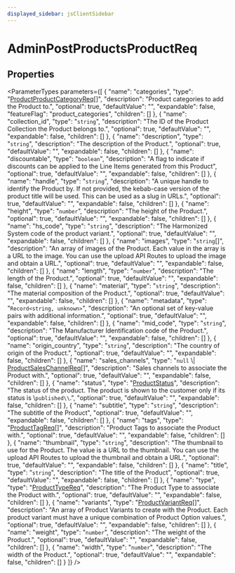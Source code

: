 ```yaml
---
displayed_sidebar: jsClientSidebar
---
```



# AdminPostProductsProductReq

## Properties

<ParameterTypes parameters={[
  {
    "name": "categories",
    "type": "[ProductProductCategoryReq](internal.ProductProductCategoryReq.mdx)[]",
    "description": "Product categories to add the Product to.",
    "optional": true,
    "defaultValue": "",
    "expandable": false,
    "featureFlag": "product_categories",
    "children": []
  },
  {
    "name": "collection_id",
    "type": "`string`",
    "description": "The ID of the Product Collection the Product belongs to.",
    "optional": true,
    "defaultValue": "",
    "expandable": false,
    "children": []
  },
  {
    "name": "description",
    "type": "`string`",
    "description": "The description of the Product.",
    "optional": true,
    "defaultValue": "",
    "expandable": false,
    "children": []
  },
  {
    "name": "discountable",
    "type": "`boolean`",
    "description": "A flag to indicate if discounts can be applied to the Line Items generated from this Product",
    "optional": true,
    "defaultValue": "",
    "expandable": false,
    "children": []
  },
  {
    "name": "handle",
    "type": "`string`",
    "description": "A unique handle to identify the Product by. If not provided, the kebab-case version of the product title will be used. This can be used as a slug in URLs.",
    "optional": true,
    "defaultValue": "",
    "expandable": false,
    "children": []
  },
  {
    "name": "height",
    "type": "`number`",
    "description": "The height of the Product.",
    "optional": true,
    "defaultValue": "",
    "expandable": false,
    "children": []
  },
  {
    "name": "hs_code",
    "type": "`string`",
    "description": "The Harmonized System code of the product variant.",
    "optional": true,
    "defaultValue": "",
    "expandable": false,
    "children": []
  },
  {
    "name": "images",
    "type": "`string`[]",
    "description": "An array of images of the Product. Each value in the array is a URL to the image. You can use the upload API Routes to upload the image and obtain a URL.",
    "optional": true,
    "defaultValue": "",
    "expandable": false,
    "children": []
  },
  {
    "name": "length",
    "type": "`number`",
    "description": "The length of the Product.",
    "optional": true,
    "defaultValue": "",
    "expandable": false,
    "children": []
  },
  {
    "name": "material",
    "type": "`string`",
    "description": "The material composition of the Product.",
    "optional": true,
    "defaultValue": "",
    "expandable": false,
    "children": []
  },
  {
    "name": "metadata",
    "type": "`Record<string, unknown>`",
    "description": "An optional set of key-value pairs with additional information.",
    "optional": true,
    "defaultValue": "",
    "expandable": false,
    "children": []
  },
  {
    "name": "mid_code",
    "type": "`string`",
    "description": "The Manufacturer Identification code of the Product.",
    "optional": true,
    "defaultValue": "",
    "expandable": false,
    "children": []
  },
  {
    "name": "origin_country",
    "type": "`string`",
    "description": "The country of origin of the Product.",
    "optional": true,
    "defaultValue": "",
    "expandable": false,
    "children": []
  },
  {
    "name": "sales_channels",
    "type": "``null`` \\| [ProductSalesChannelReq](internal.ProductSalesChannelReq.mdx)[]",
    "description": "Sales channels to associate the Product with.",
    "optional": true,
    "defaultValue": "",
    "expandable": false,
    "children": []
  },
  {
    "name": "status",
    "type": "[ProductStatus](../enums/internal.ProductStatus.mdx)",
    "description": "The status of the product. The product is shown to the customer only if its status is \\`published\\`.",
    "optional": true,
    "defaultValue": "",
    "expandable": false,
    "children": []
  },
  {
    "name": "subtitle",
    "type": "`string`",
    "description": "The subtitle of the Product",
    "optional": true,
    "defaultValue": "",
    "expandable": false,
    "children": []
  },
  {
    "name": "tags",
    "type": "[ProductTagReq](internal.ProductTagReq.mdx)[]",
    "description": "Product Tags to associate the Product with.",
    "optional": true,
    "defaultValue": "",
    "expandable": false,
    "children": []
  },
  {
    "name": "thumbnail",
    "type": "`string`",
    "description": "The thumbnail to use for the Product. The value is a URL to the thumbnail. You can use the upload API Routes to upload the thumbnail and obtain a URL.",
    "optional": true,
    "defaultValue": "",
    "expandable": false,
    "children": []
  },
  {
    "name": "title",
    "type": "`string`",
    "description": "The title of the Product",
    "optional": true,
    "defaultValue": "",
    "expandable": false,
    "children": []
  },
  {
    "name": "type",
    "type": "[ProductTypeReq](internal.ProductTypeReq.mdx)",
    "description": "The Product Type to associate the Product with.",
    "optional": true,
    "defaultValue": "",
    "expandable": false,
    "children": []
  },
  {
    "name": "variants",
    "type": "[ProductVariantReq](internal.ProductVariantReq-1.mdx)[]",
    "description": "An array of Product Variants to create with the Product. Each product variant must have a unique combination of Product Option values.",
    "optional": true,
    "defaultValue": "",
    "expandable": false,
    "children": []
  },
  {
    "name": "weight",
    "type": "`number`",
    "description": "The weight of the Product.",
    "optional": true,
    "defaultValue": "",
    "expandable": false,
    "children": []
  },
  {
    "name": "width",
    "type": "`number`",
    "description": "The width of the Product.",
    "optional": true,
    "defaultValue": "",
    "expandable": false,
    "children": []
  }
]} />
